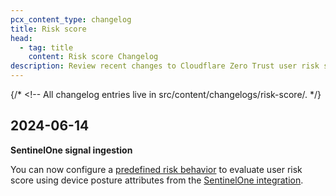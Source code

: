 ```yaml
---
pcx_content_type: changelog
title: Risk score
head:
  - tag: title
    content: Risk score Changelog
description: Review recent changes to Cloudflare Zero Trust user risk scoring.
---
```



{/* <!-- All changelog entries live in src/content/changelogs/risk-score/. */}

<ProductChangelog product="risk-score" hideEntry="2024-06-16-cloudflare-one" />

## 2024-06-14

**SentinelOne signal ingestion**

You can now configure a [predefined risk behavior](/cloudflare-one/insights/risk-score/#predefined-risk-behaviors) to evaluate user risk score using device posture attributes from the [SentinelOne integration](/cloudflare-one/identity/devices/service-providers/sentinelone/).
